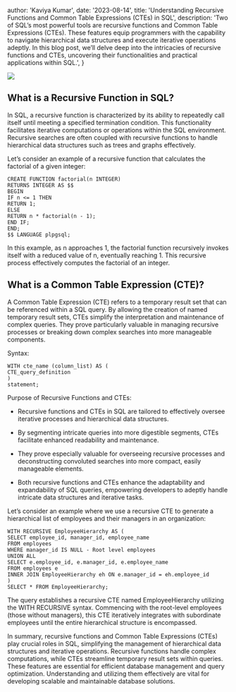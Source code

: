 
  author: 'Kaviya Kumar',
  date: '2023-08-14',
  title: 'Understanding Recursive Functions and Common Table Expressions (CTEs) in SQL',
  description:
    'Two of SQL’s most powerful tools are recursive functions and Common Table Expressions (CTEs). These features equip programmers with the capability to navigate hierarchical data structures and execute iterative operations adeptly. In this blog post, we’ll delve deep into the intricacies of recursive functions and CTEs, uncovering their functionalities and practical applications within SQL.',
}


![](https://cdn-images-1.medium.com/max/3200/0*ma1oZDolsKsJWyb3)

## What is a Recursive Function in SQL?

In SQL, a recursive function is characterized by its ability to repeatedly call itself until meeting a specified termination condition. This functionality facilitates iterative computations or operations within the SQL environment. Recursive searches are often coupled with recursive functions to handle hierarchical data structures such as trees and graphs effectively.

Let’s consider an example of a recursive function that calculates the factorial of a given integer:

    CREATE FUNCTION factorial(n INTEGER)
    RETURNS INTEGER AS $$
    BEGIN
    IF n <= 1 THEN
    RETURN 1;
    ELSE
    RETURN n * factorial(n - 1);
    END IF;
    END;
    $$ LANGUAGE plpgsql;

In this example, as n approaches 1, the factorial function recursively invokes itself with a reduced value of n, eventually reaching 1. This recursive process effectively computes the factorial of an integer.

## What is a Common Table Expression (CTE)?

A Common Table Expression (CTE) refers to a temporary result set that can be referenced within a SQL query. By allowing the creation of named temporary result sets, CTEs simplify the interpretation and maintenance of complex queries. They prove particularly valuable in managing recursive processes or breaking down complex searches into more manageable components.

Syntax:

    WITH cte_name (column_list) AS (
    CTE_query_definition
    )
    statement;

Purpose of Recursive Functions and CTEs:

* Recursive functions and CTEs in SQL are tailored to effectively oversee iterative processes and hierarchical data structures.

* By segmenting intricate queries into more digestible segments, CTEs facilitate enhanced readability and maintenance.

* They prove especially valuable for overseeing recursive processes and deconstructing convoluted searches into more compact, easily manageable elements.

* Both recursive functions and CTEs enhance the adaptability and expandability of SQL queries, empowering developers to adeptly handle intricate data structures and iterative tasks.

Let’s consider an example where we use a recursive CTE to generate a hierarchical list of employees and their managers in an organization:

    WITH RECURSIVE EmployeeHierarchy AS (
    SELECT employee_id, manager_id, employee_name
    FROM employees
    WHERE manager_id IS NULL - Root level employees
    UNION ALL
    SELECT e.employee_id, e.manager_id, e.employee_name
    FROM employees e
    INNER JOIN EmployeeHierarchy eh ON e.manager_id = eh.employee_id
    )
    SELECT * FROM EmployeeHierarchy;

The query establishes a recursive CTE named EmployeeHierarchy utilizing the WITH RECURSIVE syntax. Commencing with the root-level employees (those without managers), this CTE iteratively integrates with subordinate employees until the entire hierarchical structure is encompassed.

In summary, recursive functions and Common Table Expressions (CTEs) play crucial roles in SQL, simplifying the management of hierarchical data structures and iterative operations. Recursive functions handle complex computations, while CTEs streamline temporary result sets within queries. These features are essential for efficient database management and query optimization. Understanding and utilizing them effectively are vital for developing scalable and maintainable database solutions.




